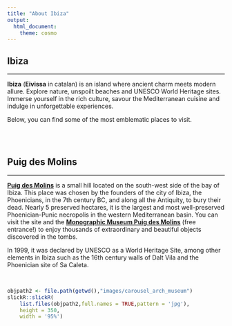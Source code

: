---
title: "About Ibiza"
output:
  html_document:
    theme: cosmo
---

<style type="text/css">
h1.title {
  font-size: 36px;
  color: DarkRed;
  text-align: center;
}
</style>

## Ibiza

<hr>

**Ibiza** (**Eivissa** in catalan) is an island where ancient charm meets modern allure. Explore nature, unspoilt beaches and UNESCO World Heritage sites. Immerse yourself in the rich culture, savour the Mediterranean cuisine and indulge in unforgettable experiences.

Below, you can find some of the most emblematic places to visit.

<br><br>

## Puig des Molins

<hr>


[**Puig des Molins**](https://www.illesbalears.travel/en/ibiza/necropolis-puig-des-molins) is a small hill located on the south-west side of the bay of Ibiza.  This place was chosen by the founders of the city of Ibiza, the Phoenicians, in the 7th century BC, and along all the Antiquity, to bury their dead. Nearly 5 preserved hectares, it is the largest and most well-preserved Phoenician-Punic necropolis in the western Mediterranean basin. You can visit the site and the [**Monographic Museum Puig des Molins**](images/carousel_arch_museum/museum.pdf) (free entrance!) to enjoy thousands of extraordinary and beautiful objects discovered in the tombs.
<!-- https://maef.eu/en/ -->

In 1999, it was declared by UNESCO as a World Heritage Site, among other elements in Ibiza such as the 16th century walls of Dalt Vila and the Phoenician site of Sa Caleta.

<br>

```{r echo=FALSE}
objpath2 <- file.path(getwd(),"images/carousel_arch_museum")
slickR::slickR(
    list.files(objpath2,full.names = TRUE,pattern = 'jpg'),
    height = 350,
    width = '95%')
```



